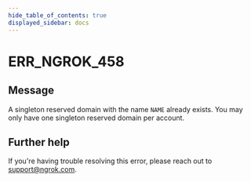 ```yaml
---
hide_table_of_contents: true
displayed_sidebar: docs
---
```



# ERR_NGROK_458

## Message

A singleton reserved domain with the name `NAME` already exists. You may only have one singleton reserved domain per account.

<ErrorDetails error="err_ngrok_458" />

## Further help

If you're having trouble resolving this error, please reach out to [support@ngrok.com](mailto:support@ngrok.com?subject=Help%20with%20ERR_NGROK_458).
